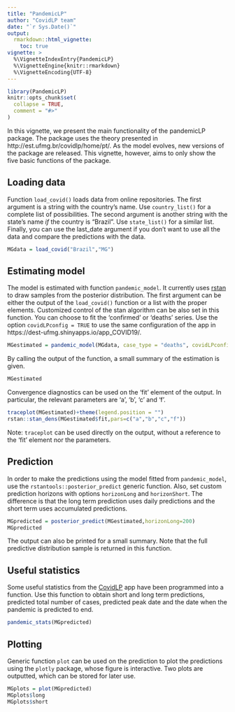 ```yaml
---
title: "PandemicLP"
author: "CovidLP team"
date: "`r Sys.Date()`"
output:
  rmarkdown::html_vignette:
    toc: true
vignette: >
  %\VignetteIndexEntry{PandemicLP}
  %\VignetteEngine{knitr::rmarkdown}
  %\VignetteEncoding{UTF-8}
---
```


```r
library(PandemicLP)
knitr::opts_chunk$set(
  collapse = TRUE,
  comment = "#>"
)
```

In this vignette, we present the main functionality of the pandemicLP package. The package uses the theory presented in http://est.ufmg.br/covidlp/home/pt/. As the model evolves, new versions of the package are released. This vignette, however, aims to only show the five basic functions of the package.

## Loading data

Function `load_covid()` loads data from online repositories. The first argument is a string with the country's name. Use `country_list()` for a complete list of possibilities. The second argument is another string with the state's name *if* the country is "Brazil". Use `state_list()` for a similar list. Finally, you can use the last_date argument if you don't want to use all the data and compare the predictions with the data.

```r
MGdata = load_covid("Brazil","MG")
```

## Estimating model

The model is estimated with function `pandemic_model`. It currently uses [rstan](https://github.com/stan-dev/rstan) to draw samples from the posterior distribution. The first argument can be either the output of the `load_covid()` function or a list with the proper elements. Customized control of the stan algorithm can be also set in this function. You can choose to fit the 'confirmed' or 'deaths' series. Use the option `covidLPconfig = TRUE` to use the same configuration of the app in https://dest-ufmg.shinyapps.io/app_COVID19/.

```r
MGestimated = pandemic_model(MGdata, case_type = "deaths", covidLPconfig = TRUE)
```

By calling the output of the function, a small summary of the estimation is given.

```r
MGestimated
```

Convergence diagnostics can be used on the 'fit' element of the output. In particular, the relevant parameters are 'a', 'b', 'c' and 'f'.

```r
traceplot(MGestimated)+theme(legend.position = "")
rstan::stan_dens(MGestimated$fit,pars=c("a","b","c","f"))
```

Note: `traceplot` can be used directly on the output, without a reference to the 'fit' element nor the parameters.

## Prediction

In order to make the predictions using the model fitted from `pandemic_model`, use the `rstantools::posterior_predict` generic function. Also, set custom prediction horizons with options `horizonLong` and `horizonShort`. The difference is that the long term prediction uses daily predictions and the short term uses accumulated predictions.

```r
MGpredicted = posterior_predict(MGestimated,horizonLong=200)
MGpredicted
```

The output can also be printed for a small summary. Note that the full predictive distribution sample is returned in this function.

## Useful statistics

Some useful statistics from the [CovidLP](http://est.ufmg.br/covidlp/home/pt/) app have been programmed into a function. Use this function to obtain short and long term predictions, predicted total number of cases, predicted peak date and the date when the pandemic is predicted to end.

```r
pandemic_stats(MGpredicted)
```

## Plotting

Generic function `plot` can be used on the prediction to plot the predictions using the `plotly` package, whose figure is interactive. Two plots are outputted, which can be stored for later use.

```r
MGplots = plot(MGpredicted)
MGplots$long
MGplots$short
```
